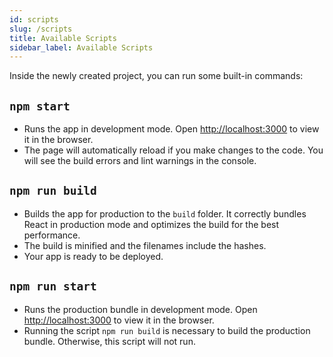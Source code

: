 ```yaml
---
id: scripts
slug: /scripts
title: Available Scripts
sidebar_label: Available Scripts
---
```


Inside the newly created project, you can run some built-in commands:

## `npm start`

- Runs the app in development mode. Open [http://localhost:3000](http://localhost:3000) to view it in the browser.
- The page will automatically reload if you make changes to the code. You will see the build errors and lint warnings in the console.

## `npm run build`

- Builds the app for production to the `build` folder. It correctly bundles React in production mode and optimizes the build for the best performance.
- The build is minified and the filenames include the hashes.
- Your app is ready to be deployed.

## `npm run start`

- Runs the production bundle in development mode. Open [http://localhost:3000](http://localhost:3000) to view it in the browser.
- Running the script `npm run build` is necessary to build the production bundle. Otherwise, this script will not run.
